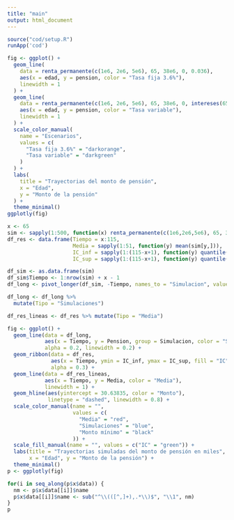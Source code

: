 ```yaml
---
title: "main"
output: html_document
---
```


```r
source("cod/setup.R")
runApp('cod')
```

```r
fig <- ggplot() +
  geom_line(
    data = renta_permanente(c(1e6, 2e6, 5e6), 65, 38e6, 0, 0.036),
    aes(x = edad, y = pension, color = "Tasa fija 3.6%"),
    linewidth = 1
  ) +
  geom_line(
    data = renta_permanente(c(1e6, 2e6, 5e6), 65, 38e6, 0, intereses(65)),
    aes(x = edad, y = pension, color = "Tasa variable"),
    linewidth = 1
  ) +
  scale_color_manual(
    name = "Escenarios",
    values = c(
      "Tasa fija 3.6%" = "darkorange",
      "Tasa variable" = "darkgreen"
    )
  ) +
  labs(
    title = "Trayectorias del monto de pensión",
    x = "Edad",
    y = "Monto de la pensión"
  ) +
  theme_minimal()
ggplotly(fig)
```


```r
x <- 65
sim <- sapply(1:500, function(x) renta_permanente(c(1e6,2e6,5e6), 65, 38e6, 0, intereses(65))$pension/1e3)
df_res <- data.frame(Tiempo = x:115,
                     Media = sapply(1:51, function(y) mean(sim[y,])),
                     IC_inf = sapply(1:(115-x+1), function(y) quantile(sim[y,], 0.05)),
                     IC_sup = sapply(1:(115-x+1), function(y) quantile(sim[y,], 0.95)))
```

```r
df_sim <- as.data.frame(sim)
df_sim$Tiempo <- 1:nrow(sim) + x - 1
df_long <- pivot_longer(df_sim, -Tiempo, names_to = "Simulacion", values_to = "Pension")

df_long <- df_long %>%
  mutate(Tipo = "Simulaciones")

df_res_lineas <- df_res %>% mutate(Tipo = "Media")

fig <- ggplot() +
  geom_line(data = df_long,
            aes(x = Tiempo, y = Pension, group = Simulacion, color = "Simulaciones"),
            alpha = 0.2, linewidth = 0.2) +
  geom_ribbon(data = df_res, 
              aes(x = Tiempo, ymin = IC_inf, ymax = IC_sup, fill = "IC"),
              alpha = 0.3) +
  geom_line(data = df_res_lineas, 
            aes(x = Tiempo, y = Media, color = "Media"),
            linewidth = 1) +
  geom_hline(aes(yintercept = 30.63835, color = "Monto"),
             linetype = "dashed", linewidth = 0.8) +
  scale_color_manual(name = "",
                     values = c(
                       "Media" = "red",
                       "Simulaciones" = "blue",
                       "Monto mínimo" = "black"
                     )) +
  scale_fill_manual(name = "", values = c("IC" = "green")) +
  labs(title = "Trayectorias simuladas del monto de pensión en miles",
       x = "Edad", y = "Monto de la pensión") +
  theme_minimal() 
p <- ggplotly(fig)

for(i in seq_along(p$x$data)) {
  nm <- p$x$data[[i]]$name
  p$x$data[[i]]$name <- sub("^\\(([^,]+),.*\\)$", "\\1", nm)
}
p


```


